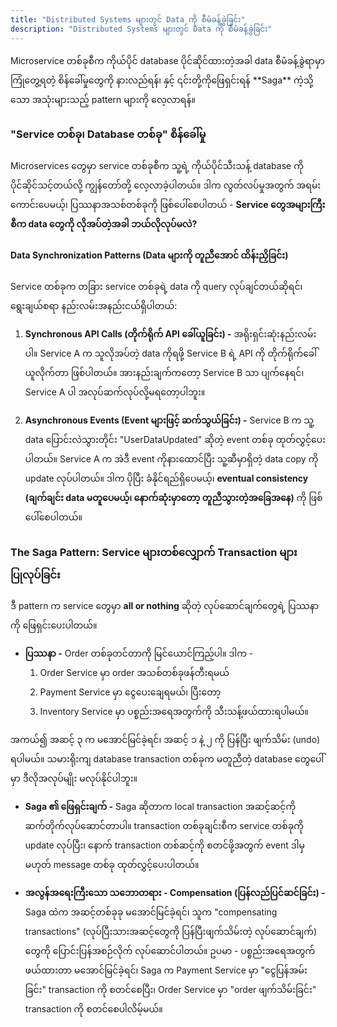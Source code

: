 ```yaml
---
title: "Distributed Systems များတွင် Data ကို စီမံခန့်ခွဲခြင်း"
description: "Distributed Systems များတွင် Data ကို စီမံခန့်ခွဲခြင်း"
---
```




<Aside title="ရည်ရွယ်ချက်">
 Microservice တစ်ခုစီက ကိုယ်ပိုင် database ပိုင်ဆိုင်ထားတဲ့အခါ data စီမံခန့်ခွဲရာမှာ ကြုံတွေ့ရတဲ့ စိန်ခေါ်မှုတွေကို နားလည်ရန်၊ နှင့် ၎င်းတို့ကိုဖြေရှင်းရန် **Saga** ကဲ့သို့သော အသုံးများသည့် pattern များကို လေ့လာရန်။
</Aside>

### "Service တစ်ခု၊ Database တစ်ခု" စိန်ခေါ်မှု
Microservices တွေမှာ service တစ်ခုစီက သူ့ရဲ့ ကိုယ်ပိုင်သီးသန့် database ကို ပိုင်ဆိုင်သင့်တယ်လို့ ကျွန်တော်တို့ လေ့လာခဲ့ပါတယ်။ ဒါက လွတ်လပ်မှုအတွက် အရမ်းကောင်းပေမယ့်၊ ပြဿနာအသစ်တစ်ခုကို ဖြစ်ပေါ်စေပါတယ် - **Service တွေအများကြီးစီက data တွေကို လိုအပ်တဲ့အခါ ဘယ်လိုလုပ်မလဲ?**

#### Data Synchronization Patterns (Data များကို တူညီအောင် ထိန်းညှိခြင်း)
Service တစ်ခုက တခြား service တစ်ခုရဲ့ data ကို query လုပ်ချင်တယ်ဆိုရင်၊ ရွေးချယ်စရာ နည်းလမ်းအနည်းငယ်ရှိပါတယ်:

  1. **Synchronous API Calls (တိုက်ရိုက် API ခေါ်ယူခြင်း) -** အရိုးရှင်းဆုံးနည်းလမ်းပါ။ Service A က သူလိုအပ်တဲ့ data ကိုရဖို့ Service B ရဲ့ API ကို တိုက်ရိုက်ခေါ်ယူလိုက်တာ ဖြစ်ပါတယ်။ အားနည်းချက်ကတော့ Service B သာ ပျက်နေရင်၊ Service A ပါ အလုပ်ဆက်လုပ်လို့မရတော့ပါဘူး။

  2. **Asynchronous Events (Event များဖြင့် ဆက်သွယ်ခြင်း) -** Service B က သူ့ data ပြောင်းလဲသွားတိုင်း "UserDataUpdated" ဆိုတဲ့ event တစ်ခု ထုတ်လွှင့်ပေးပါတယ်။ Service A က အဲဒီ event ကိုနားထောင်ပြီး သူ့ဆီမှာရှိတဲ့ data copy ကို update လုပ်ပါတယ်။ ဒါက ပိုပြီး ခံနိုင်ရည်ရှိပေမယ့်၊ **eventual consistency (ချက်ချင်း data မတူပေမယ့်၊ နောက်ဆုံးမှာတော့ တူညီသွားတဲ့အခြေအနေ)** ကို ဖြစ်ပေါ်စေပါတယ်။

### The Saga Pattern: Service များတစ်လျှောက် Transaction များ ပြုလုပ်ခြင်း
ဒီ pattern က service တွေမှာ **all or nothing** ဆိုတဲ့ လုပ်ဆောင်ချက်တွေရဲ့ ပြဿနာကို ဖြေရှင်းပေးပါတယ်။

- **ပြဿနာ -** Order တစ်ခုတင်တာကို မြင်ယောင်ကြည့်ပါ။ ဒါက - 
  1. Order Service မှာ order အသစ်တစ်ခုဖန်တီးရမယ်
  2. Payment Service မှာ ငွေပေးချေရမယ်၊ ပြီးတော့ 
  3. Inventory Service မှာ ပစ္စည်းအရေအတွက်ကို သီးသန့်ဖယ်ထားရပါမယ်။ 

အကယ်၍ အဆင့် ၃ က မအောင်မြင်ခဲ့ရင်၊ အဆင့် ၁ နဲ့ ၂ ကို ပြန်ပြီး ဖျက်သိမ်း (undo) ရပါမယ်။ သမားရိုးကျ database transaction တစ်ခုက မတူညီတဲ့ database တွေပေါ်မှာ ဒီလိုအလုပ်မျိုး မလုပ်နိုင်ပါဘူး။

- **Saga ၏ ဖြေရှင်းချက် -** Saga ဆိုတာက local transaction အဆင့်ဆင့်ကို ဆက်တိုက်လုပ်ဆောင်တာပါ။ transaction တစ်ခုချင်းစီက service တစ်ခုကို update လုပ်ပြီး၊ နောက် transaction တစ်ဆင့်ကို စတင်ဖို့အတွက် event ဒါမှမဟုတ် message တစ်ခု ထုတ်လွှင့်ပေးပါတယ်။

- **အလွန်အရေးကြီးသော သဘောတရား - Compensation (ပြန်လည်ပြင်ဆင်ခြင်း) -** Saga ထဲက အဆင့်တစ်ခုခု မအောင်မြင်ခဲ့ရင်၊ သူက "compensating transactions" (လုပ်ပြီးသားအဆင့်တွေကို ပြန်ပြီးဖျက်သိမ်းတဲ့ လုပ်ဆောင်ချက်) တွေကို ပြောင်းပြန်အစဉ်လိုက် လုပ်ဆောင်ပါတယ်။ ဥပမာ - ပစ္စည်းအရေအတွက်ဖယ်ထားတာ မအောင်မြင်ခဲ့ရင်၊ Saga က Payment Service မှာ "ငွေပြန်အမ်းခြင်း" transaction ကို စတင်စေပြီး၊ Order Service မှာ "order ဖျက်သိမ်းခြင်း" transaction ကို စတင်စေပါလိမ့်မယ်။

<ContentImage src={saga} alt="Saga Pattern"  />